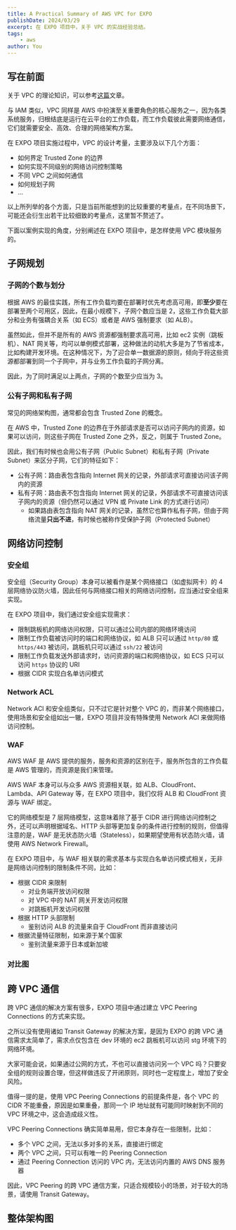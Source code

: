 ```yaml
---
title: A Practical Summary of AWS VPC for EXPO
publishDate: 2024/03/29
excerpt: 在 EXPO 项目中，关于 VPC 的实战经验总结。
tags: 
    - aws
author: You
---
```


## 写在前面
关于 VPC 的理论知识，可以参考[这篇](https://www.littlelyon.com/posts/aws-vpc-in-action)文章。

与 IAM 类似，VPC 同样是 AWS 中扮演至关重要角色的核心服务之一，因为各类系统服务，归根结底是运行在云平台的工作负载，而工作负载彼此需要网络通信，它们就需要安全、高效、合理的网络架构方案。

在 EXPO 项目实施过程中，VPC 的设计考量，主要涉及以下几个方面：
* 如何界定 Trusted Zone 的边界
* 如何实现不同级别的网络访问控制策略
* 不同 VPC 之间如何通信
* 如何规划子网
* ...

以上所列举的各个方面，只是当前所能想到的比较重要的考量点，在不同场景下，可能还会衍生出若干比较细致的考量点，这里暂不赘述了。

下面以案例实现的角度，分别阐述在 EXPO 项目中，是怎样使用 VPC 模块服务的。

## 子网规划
### 子网的个数与划分
根据 AWS 的最佳实践，所有工作负载均要在部署时优先考虑高可用，即**至少**要在部署至两个可用区，因此，在最小规模下，子网个数应当是 2，这些工作负载大部分和业务有强耦合关系（如 ECS）或者是 AWS 强制要求（如 ALB）。

虽然如此，但并不是所有的 AWS 资源都强制要求高可用，比如 ec2 实例（跳板机）、NAT 网关等，均可以单例模式部署，这种做法的动机大多是为了节省成本，比如构建开发环境。在这种情况下，为了迎合单一数据源的原则，倾向于将这些资源都部署到同一个子网中，并与业务工作负载的子网分离。

因此，为了同时满足以上两点，子网的个数至少应当为 3。

### 公有子网和私有子网
常见的网络架构图，通常都会包含 Trusted Zone 的概念。

在 AWS 中，Trusted Zone 的边界在于外部请求是否可以访问子网内的资源，如果可以访问，则这些子网在 Trusted Zone 之外，反之，则属于 Trusted Zone。

因此，我们有时候也会用公有子网（Public Subnet）和私有子网（Private Subnet）来区分子网，它们的特征如下：
* 公有子网：路由表包含指向 Internet 网关的记录，外部请求可直接访问该子网内的资源
* 私有子网：路由表不包含指向 Internet 网关的记录，外部请求不可直接访问该子网内的资源（但仍然可以通过 VPN 或 Private Link 的方式进行访问）
    * 如果路由表包含指向 NAT 网关的记录，虽然它也算作私有子网，但由于网络流量**只出不进**，有时候也被称作受保护子网（Protected Subnet）

## 网络访问控制
### 安全组
安全组（Security Group）本身可以被看作是某个网络接口（如虚拟网卡）的 4 层网络协议防火墙，因此任何与网络接口相关的网络访问控制，应当通过安全组来实现。

在 EXPO 项目中，我们通过安全组实现需求：
* 限制跳板机的网络访问权限，只可以通过公司内部的网络环境访问
* 限制工作负载被访问时的端口和网络协议，如 ALB 只可以通过 `http/80` 或 `https/443` 被访问，跳板机只可以通过 `ssh/22` 被访问
* 限制工作负载发送外部请求时，访问资源的端口和网络协议，如 ECS 只可以访问 `https` 协议的 URI
* 根据 CIDR 实现白名单访问模式

### Network ACL
Network ACl 和安全组类似，只不过它是针对整个 VPC 的，而非某个网络接口，使用场景和安全组如出一辙，EXPO 项目并没有特殊使用 Network ACl 来做网络访问控制。

### WAF
AWS WAF 是 AWS 提供的服务，服务和资源的区别在于，服务所包含的工作负载是 AWS 管理的，而资源是我们来管理。

AWS WAF 本身可以与众多 AWS 资源相关联，如 ALB、CloudFront、Lambda、API Gateway 等，在 EXPO 项目中，我们仅将 ALB 和 CloudFront 资源与 WAF 绑定。

它的网络模型是 7 层网络模型，这意味着除了基于 CIDR 进行网络访问控制之外，还可以声明根据域名、HTTP 头部等更加复杂的条件进行控制的规则，但值得注意的是，WAF 是无状态防火墙（Stateless），如果期望使用有状态防火墙，请使用 AWS Network Firewall。

在 EXPO 项目中，与 WAF 相关联的需求基本与实现白名单访问模式相关，无非是网络访问控制的限制条件不同，比如：
* 根据 CIDR 来限制
    * 对业务端开放访问权限
    * 对 VPC 中的 NAT 网关开发访问权限
    * 对跳板机开发访问权限
* 根据 HTTP 头部限制
    * 鉴别访问 ALB 的流量来自于 CloudFront 而非直接访问
* 根据流量特征限制，如来源于某个国家
    * 鉴别流量来源于日本或新加坡

### 对比图

<ImagePreviewer client:load src="/images/aws-expo-summary/img5.jpg" alt="comparasion between aws firewalls"/>

## 跨 VPC 通信
跨 VPC 通信的解决方案有很多，EXPO 项目中通过建立 VPC Peering Connections 的方式来实现。

之所以没有使用诸如 Transit Gateway 的解决方案，是因为 EXPO 的跨 VPC 通信需求太简单了，需求点仅包含在 dev 环境的 ec2 跳板机可以访问 stg 环境下的网络环境。

大家可能会说，如果通过公网的方式，不也可以直接访问另一个 VPC 吗？只要安全组的规则设置合理，但这样做违反了开闭原则，同时也一定程度上，增加了安全风险。

值得一提的是，使用 VPC Peering Connections 的前提条件是，各个 VPC 的 CIDR 不能重叠，原因是如果重叠，那同一个 IP 地址就有可能同时映射到不同的 VPC 环境之中，这会造成歧义性。

VPC Peering Connections 确实简单易用，但它本身存在一些限制，比如：
* 多个 VPC 之间，无法以多对多的关系，直接进行绑定
* 两个 VPC 之间，只可以有唯一的 Peering Connection
* 通过 Peering Connection 访问的 VPC 内，无法访问内置的 AWS DNS 服务器 

因此，VPC Peering 的跨 VPC 通信方案，只适合规模较小的场景，对于较大的场景，请使用 Transit Gateway。

## 整体架构图
<ImagePreviewer client:load src="/images/aws-expo-summary/img7.png" alt="overview of vpc"/>